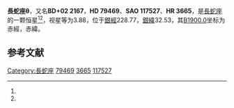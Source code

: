 {{Starbox begin
| name = 長蛇座θ
}}
{{Starbox observe
| epoch = [[J2000.0|J2000.0]]
| constell = [[長蛇座|長蛇座]]<ref name=SIMBAD>{{cite web
 | url=http://simbad.u-strasbg.fr/simbad/sim-id?Ident=HR+3665
 | title =Pulsating variable Star
 | publisher=Centre de Données astronomiques de Strasbourg
 | work=SIMBAD
 | accessdate=2012-07-13}}</ref><ref name=DATA>{{cite web
 | url=http://vizier.u-strasbg.fr/viz-bin/VizieR-5?-out.add=.&-source=5050&-corr=PK=HR&-out.max=9999&HR=3665
 | title=VizieR Detailed Page
 | accessdate=2012-07-13
 | archive-date=2016-03-04
 | archive-url=https://web.archive.org/web/20160304233322/http://vizier.u-strasbg.fr/viz-bin/VizieR-5?-out.add=.&-source=5050&-corr=PK=HR&-out.max=9999&HR=3665
 | dead-url=no
 }}</ref>
| 星官 = [[柳_(星官)|柳]]
| ra = {{RA|9|14|21.9}}<ref name=SIMBAD /><ref name=DATA />
| dec = {{DEC|+2|18|51}}<ref name=SIMBAD /><ref name=DATA />
| appmag_v = 3.88<ref name=SIMBAD /><ref name=DATA />
}}
{{Starbox character
| class = B9.5V<ref name=SIMBAD /><ref name=DATA />
| b-v = -0.06<ref name=SIMBAD /><ref name=DATA />
| u-b = -0.12<ref name=SIMBAD /><ref name=DATA />
| r-i = -0.05<ref name=SIMBAD /><ref name=DATA />
| variable = 
}}
{{Starbox astrometry
| radial_v = -0.12
| prop_mo_ra = -10
| parallax = 0.027
| p_error = 
}}
{{Starbox catalog
| names =BD+02 2167，[[SAO星表|SAO]] 117527，[[HD星表|HD]] 79469，[[HR星表|HR]] 3665}}
{{Starbox reference |Simbad=HR+3665}}
{{Starbox end}}

'''長蛇座θ'''，又名'''BD+02 2167'''，'''HD 79469'''、'''SAO 117527'''、'''HR 3665'''，是[[長蛇座|長蛇座]]的一颗恒星<ref name=SIMBAD /><ref name=DATA />，视星等为3.88，位于[[銀道座標系|銀經]]228.77，[[銀道座標系|銀緯]]32.53，其[[B1900.0|B1900.0]]坐标为赤經{{RA|9|9|9.7}}，赤緯{{DEC|+2|32.53|11}}。

== 参考文献 ==
{{reflist}}

{{star-stub}}

{{長蛇座恒星}}
{{星官|柳宿|8|13}}
[[Category:長蛇座|Category:長蛇座]]
[[Category:HD和HDE天體|79469]]
[[Category:HR天體|3665]]
[[Category:SAO天體|117527]]
